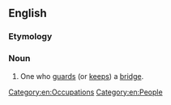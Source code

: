 ==English==

===Etymology===
{{compound|en|bridge|keeper}}

===Noun===
{{en-noun}}

# One who [[guard]]s (or [[keep]]s) a [[bridge]].

[[Category:en:Occupations]]
[[Category:en:People]]